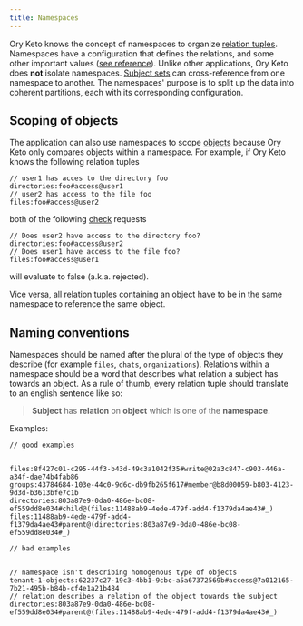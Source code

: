 ```yaml
---
title: Namespaces
---
```


Ory Keto knows the concept of namespaces to organize [relation tuples](./relation-tuples.mdx). Namespaces have a configuration
that defines the relations, and some other important values ([see reference](../reference/configuration.mdx)). Unlike other
applications, Ory Keto does **not** isolate namespaces. [Subject sets](./subjects.mdx) can cross-reference from one namespace to
another. The namespaces' purpose is to split up the data into coherent partitions, each with its corresponding configuration.

## Scoping of objects

The application can also use namespaces to scope [objects](./objects.mdx) because Ory Keto only compares objects within a
namespace. For example, if Ory Keto knows the following relation tuples

```keto-relation-tuples
// user1 has acces to the directory foo
directories:foo#access@user1
// user2 has access to the file foo
files:foo#access@user2
```

both of the following [check](./api-overview.mdx#check-relation-tuples) requests

```keto-relation-tuples
// Does user2 have access to the directory foo?
directories:foo#access@user2
// Does user1 have access to the file foo?
files:foo#access@user1
```

will evaluate to false (a.k.a. rejected).

Vice versa, all relation tuples containing an object have to be in the same namespace to reference the same object.

## Naming conventions

Namespaces should be named after the plural of the type of objects they describe (for example `files`, `chats`, `organizations`).
Relations within a namespace should be a word that describes what relation a subject has towards an object. As a rule of thumb,
every relation tuple should translate to an english sentence like so:

> **Subject** has **relation** on **object** which is one of the **namespace**.

Examples:

```keto-relation-tuples
// good examples


files:8f427c01-c295-44f3-b43d-49c3a1042f35#write@02a3c847-c903-446a-a34f-dae74b4fab86
groups:43784684-103e-44c0-9d6c-db9fb265f617#member@b8d00059-b803-4123-9d3d-b3613bfe7c1b
directories:803a87e9-0da0-486e-bc08-ef559dd8e034#child@(files:11488ab9-4ede-479f-add4-f1379da4ae43#_)
files:11488ab9-4ede-479f-add4-f1379da4ae43#parent@(directories:803a87e9-0da0-486e-bc08-ef559dd8e034#_)

// bad examples


// namespace isn't describing homogenous type of objects
tenant-1-objects:62237c27-19c3-4bb1-9cbc-a5a67372569b#access@7a012165-7b21-495b-b84b-cf4e1a21b484
// relation describes a relation of the object towards the subject
directories:803a87e9-0da0-486e-bc08-ef559dd8e034#parent@(files:11488ab9-4ede-479f-add4-f1379da4ae43#_)
```
